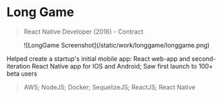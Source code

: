 # Long Game

> React Native Developer (2016) - Contract

<Center className="max-w-lg my-4 mx-auto">
	![LongGame Screenshot](/static/work/longgame/longgame.png)
</Center>

Helped create a startup's initial mobile app: React web-app and second-iteration React Native app for IOS and Android; Saw first launch to 100+ beta users

> AWS; NodeJS; Docker; SequelizeJS; ReactJS; React Native
